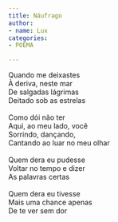 ```yaml
---
title: Náufrago
author:
- name: Lux
categories:
- POEMA

---
```


| Quando me deixastes
| À deriva, neste mar
| De salgadas lágrimas
| Deitado sob as estrelas
| 
| Como dói não ter
| Aqui, ao meu lado, você
| Sorrindo, dançando,
| Cantando ao luar no meu olhar
| 
| Quem dera eu pudesse
| Voltar no tempo e dizer
| As palavras certas
| 
| Quem dera eu tivesse
| Mais uma chance apenas
| De te ver sem dor
